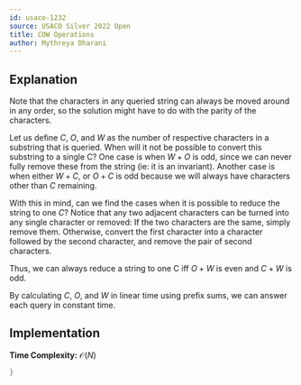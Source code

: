 ```yaml
---
id: usaco-1232
source: USACO Silver 2022 Open
title: COW Operations
author: Mythreya Dharani
---
```

## Explanation
Note that the characters in any queried string can always be moved around in any order, so the solution might have to do with the parity of the characters. 

Let us define $C$, $O$, and $W$ as the number of respective characters in a substring that is queried. 
When will it not be possible to convert this substring to a single C? 
One case is when $W + O$ is odd, since we can never fully remove these from the string (ie: it is an invariant). 
Another case is when either $W + C$, or $O + C$ is odd because we will always have characters other than $C$ remaining.

With this in mind, can we find the cases when it is possible to reduce the string to one $C$? 
Notice that any two adjacent characters can be turned into any single character or removed: If the two characters are the same, simply remove them. 
Otherwise, convert the first character into a character followed by the second character, and remove the pair of second characters.

Thus, we can always reduce a string to one C iff $O + W$ is even and $C + W$ is odd. 

By calculating $C$, $O$, and $W$ in linear time using prefix sums, we can answer each query in constant time.
## Implementation

**Time Complexity:** $\mathcal{O}(N)$

<LanguageSection>
	
<JavaSection>
	
```java
}
```
	
</JavaSection>

</LanguageSection>

